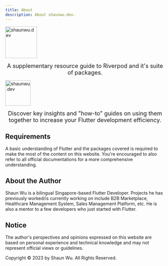 ```yaml
---
title: About
description: About shaunwu.dev.
---
```

<Image
  src="/assets/symbol.png"
  alt="shaunwu.dev"
  height="100"
/>

<center><font size = "4">A supplementary resource guide to Riverpod and it's suite of packages.</font></center>

<Image
  src="/assets/components_row.png"
  alt="shaunwu.dev"
  height="80"
/>

<center><font size = "4">Discover key insights and "how-to" guides on using them together to increase your Flutter development efficiency.</font></center>

## Requirements
A basic understanding of Flutter and the packages covered is required to make the most of the content on this website. You're encouraged to also refer to all official documentations for a more comprehensive understanding.

## About the Author
Shaun Wu is a bilingual Singapore-based Flutter Developer. Projects he has previously worked/is currently working on include B2B Marketplace, Healthcare Management System, Sales Management Platform, etc. He is also a mentor to a few developers who just started with Flutter.

## Notice
The author's perspectives and opinions expressed on this website are based on personal experience and technical knowledge and may not represent official views or guidelines.

Copyright &copy; 2023 by Shaun Wu. All Rights Reserved.
